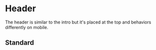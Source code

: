 
# Header

The header is similar to the intro but it's placed at the top and behaviors differently on mobile.

## Standard

<Preview withToolbar>
  <Story id="header--standard" />
</Preview>
